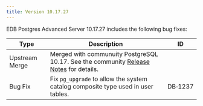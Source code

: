 ---
title: Version 10.17.27
---

EDB Postgres Advanced Server 10.17.27 includes the following bug fixes:

| Type    | Description                                                                                                                                             | ID      |
| ------- | ------------------------------------------------------------------------------------------------------------------------------------------------------- | ------- |
| Upstream Merge | Merged with communuity PostgreSQL 10.17. See the community [Release Notes](https://www.postgresql.org/docs/11/release-10.17.html) for details.   |         |
| Bug Fix | Fix `pg_upgrade` to allow the system catalog composite type used in user tables.                                                                        | DB&#8209;1237 |